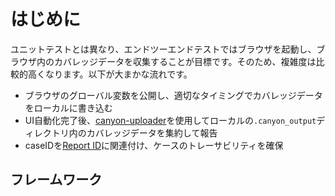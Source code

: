 
# はじめに

ユニットテストとは異なり、エンドツーエンドテストではブラウザを起動し、ブラウザ内のカバレッジデータを収集することが目標です。そのため、複雑度は比較的高くなります。以下が大まかな流れです。

- ブラウザのグローバル変数を公開し、適切なタイミングでカバレッジデータをローカルに書き込む
- UI自動化完了後、[canyon-uploader](/documentation/ecosystem/canyon-uploader)を使用してローカルの`.canyon_output`ディレクトリ内のカバレッジデータを集約して報告
- caseIDを[Report ID](/documentation/core-concepts/report-id)に関連付け、ケースのトレーサビリティを確保

## フレームワーク

<Cards>
  <Cards.Card
    title="Playwright"
    href="/documentation/end-to-end-testing/playwright"
  />
</Cards>

